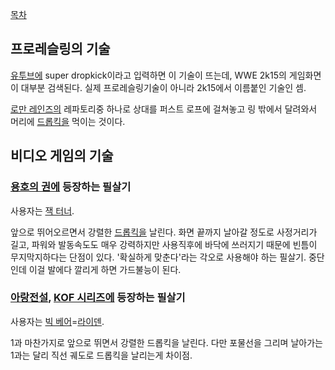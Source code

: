 [[목차]]
== 프로레슬링의 기술 ==
{{{#!html
<iframe width="560" height="315" src="https://www.youtube.com/embed/hslPLzQLQN8" frameborder="0" allowfullscreen></iframe>
}}}

[[유투브]]에 super dropkick이라고 입력하면 이 기술이 뜨는데, WWE 2k15의 게임화면이 대부분 검색된다. 실제 프로레슬링기술이 아니라 2k15에서 이름붙인 기술인 셈.

[[로만 레인즈]]의 레파토리중 하나로 상대를 퍼스트 로프에 걸쳐놓고 링 밖에서 달려와서 머리에 [[드롭킥]]을 먹이는 것이다.
== 비디오 게임의 기술 ==
=== [[용호의 권]]에 등장하는 필살기 ===
사용자는 [[잭 터너]].

앞으로 뛰어오르면서 강렬한 [[드롭킥]]을 날린다. 화면 끝까지 날아갈 정도로 사정거리가 길고, 파워와 발동속도도 매우 강력하지만 사용직후에 바닥에 쓰러지기 때문에 빈틈이 무지막지하다는 단점이 있다. '확실하게 맞춘다'라는 각오로 사용해야 하는 필살기. 중단인데 이걸 발에다 깔리게 하면 가드불능이 된다.
=== [[아랑전설]], [[KOF 시리즈]]에 등장하는 필살기 ===
사용자는 [[빅 베어]]=[[라이덴]].

1과 마찬가지로 앞으로 뛰면서 강렬한 드롭킥을 날린다. 다만 포물선을 그리며 날아가는 1과는 달리 직선 궤도로 드롭킥을 날리는게 차이점.
